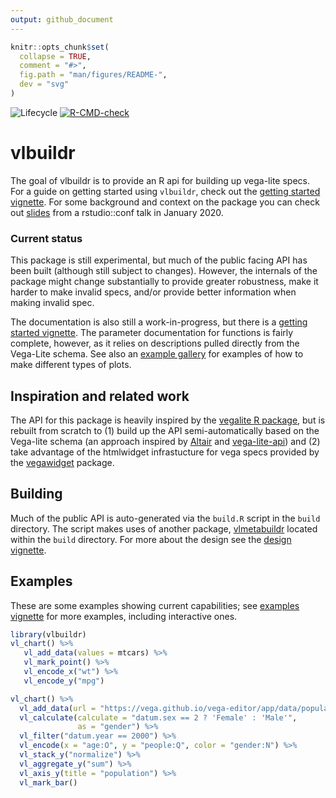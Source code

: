 ```yaml
---
output: github_document
---
```


<!-- README.md is generated from README.Rmd. Please edit that file -->

```r
knitr::opts_chunk$set(
  collapse = TRUE,
  comment = "#>",
  fig.path = "man/figures/README-",
  dev = "svg"
)
```

<!-- badges: start -->
![Lifecycle](https://img.shields.io/badge/lifecycle-experimental-orange.svg)
[![R-CMD-check](https://github.com/vegawidget/vlbuildr/workflows/R-CMD-check/badge.svg)](https://github.com/vegawidget/vlbuildr/actions)

<!-- badges: end -->

# vlbuildr

The goal of vlbuildr is to provide an R api for building up vega-lite specs. For a guide on getting started using `vlbuildr`, check out the [getting started vignette](https://vegawidget.github.io/vlbuildr/articles/articles/introduction.html). For some background and context on the package you can check out [slides](https://docs.google.com/presentation/d/e/2PACX-1vRUDiM3DaPjYP5b1BafSraf8GWwJk_jy6YV_l9lZgeBVwKDSfqiHcTn8M-Qm-6U7frMX7SLqQthJxah/pub?start=false&loop=false&delayms=3000) from a rstudio::conf talk in January 2020.

### Current status

This package is still experimental, but much of the public facing API has been built (although still subject to changes). However, the internals of the package might change substantially to provide greater robustness, make it harder to make invalid specs, and/or provide better information when making invalid spec.

The documentation is also still a work-in-progress, but there is a [getting started vignette](https://vegawidget.github.io/vlbuildr/articles/articles/introduction.html). The parameter documentation for functions is fairly complete, however, as it relies on descriptions pulled directly from the Vega-Lite schema. See also an [example gallery](https://vegawidget.github.io/vlbuildr/articles/articles/example_gallery.html) for examples of how to make different types of plots.

## Inspiration and related work

The API for this package is heavily inspired by the [vegalite R package](https://github.com/hrbrmstr/vegalite), but is rebuilt from scratch to (1) build up the API semi-automatically based on the Vega-lite schema (an approach inspired by [Altair](https://github.com/altair-viz/altair) and [vega-lite-api](https://github.com/vega/vega-lite-api)) and (2) take advantage of the htmlwidget infrastucture for vega specs provided by the [vegawidget](https://github.com/vegawidget/vegawidget) package.

## Building

Much of the public API is auto-generated via the `build.R` script in the `build` directory. The script makes uses of another package, [vlmetabuildr](https://github.com/vegawidget/vlbuildr/tree/master/build/vlmetabuildr) located within the `build` directory. For more about the design see the [design vignette](https://vegawidget.github.io/vlbuildr/articles/design.html).

## Examples

These are some examples showing current capabilities; see [examples vignette](https://vegawidget.github.io/vlbuildr/articles/articles/examples.html) for more examples, including interactive ones.

```r
library(vlbuildr)
vl_chart() %>%
   vl_add_data(values = mtcars) %>%
   vl_mark_point() %>%
   vl_encode_x("wt") %>%
   vl_encode_y("mpg") 
```

```r
vl_chart() %>%
  vl_add_data(url = "https://vega.github.io/vega-editor/app/data/population.json") %>%
  vl_calculate(calculate = "datum.sex == 2 ? 'Female' : 'Male'", 
               as = "gender") %>%
  vl_filter("datum.year == 2000") %>%
  vl_encode(x = "age:O", y = "people:Q", color = "gender:N") %>%
  vl_stack_y("normalize") %>%
  vl_aggregate_y("sum") %>%
  vl_axis_y(title = "population") %>%
  vl_mark_bar() 
```

